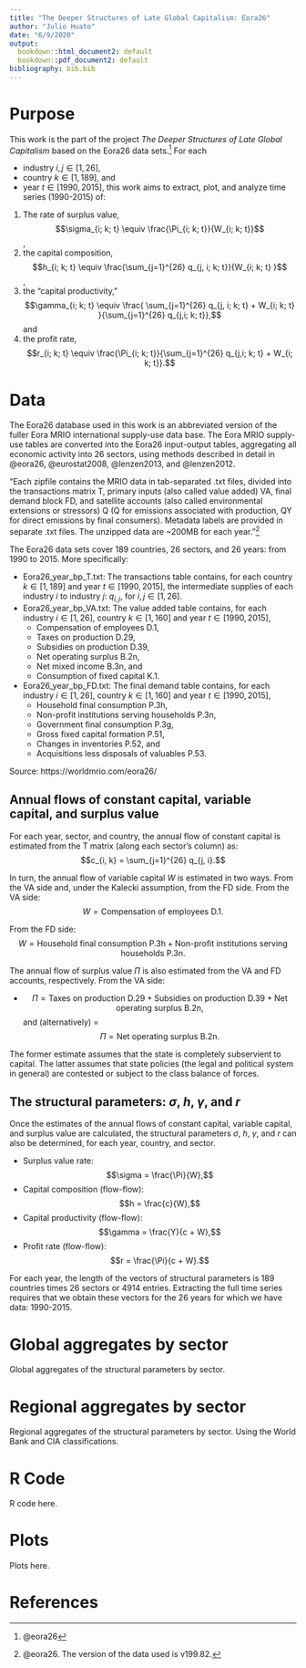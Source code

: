 ```yaml
---
title: "The Deeper Structures of Late Global Capitalism: Eora26"
author: "Julio Huato"
date: "6/9/2020"
output:
  bookdown::html_document2: default
  bookdown::pdf_document2: default
bibliography: bib.bib
---
```


# Purpose

This work is the part of the project *The Deeper Structures of Late Global Capitalism* based on the Eora26 data sets.^[@eora26] For each 

- industry $i, j \in [1, 26]$, 
- country $k \in [1, 189]$, and 
- year $t \in [1990, 2015]$, this work aims to extract, plot, and analyze time series (1990-2015) of:

1. The rate of surplus value, 
$$\sigma_{i; k; t} \equiv \frac{\Pi_{i; k; t}}{W_{i; k; t}}$$,
2. the capital composition, 
$$h_{i; k; t} \equiv \frac{\sum_{j=1}^{26} q_{j, i; k; t}}{W_{i; k; t} }$$, 
3. the "capital productivity," 
$$\gamma_{i; k; t} \equiv \frac{ \sum_{j=1}^{26} q_{j, i; k; t} + W_{i; k; t} }{\sum_{j=1}^{26} q_{j,i; k; t}},$$ and
4. the profit rate, 
$$r_{i; k; t} \equiv \frac{\Pi_{i; k; t}}{\sum_{j=1}^{26} q_{j,i; k; t} + W_{i; k; t}}.$$

# Data

The Eora26 database used in this work is an abbreviated version of the fuller Eora MRIO international supply-use data base.  The Eora MRIO supply-use tables are converted into the Eora26 input-output tables, aggregating all economic activity into 26 sectors, using methods described in detail in @eora26, @eurostat2008, @lenzen2013, and @lenzen2012.  

"Each zipfile contains the MRIO data in tab-separated .txt files, divided into the transactions matrix T, primary inputs (also called value added) VA, final demand block FD, and satellite accounts (also called environmental extensions or stressors) Q (Q for emissions associated with production, QY for direct emissions by final consumers). Metadata labels are provided in separate .txt files. The unzipped data are ~200MB for each year."^[@eora26.  The version of the data used is v199.82.]

The Eora26 data sets cover 189 countries, 26 sectors, and 26 years: from 1990 to 2015.  More specifically:

- Eora26_year_bp_T.txt: The transactions table contains, for each country $k \in [1, 189]$ and year $t \in [1990, 2015]$, the intermediate supplies of each industry $i$ to industry $j$: $q_{i,j}$, for $i, j \in [1, 26]$.
- Eora26_year_bp_VA.txt: The value added table contains, for each industry $i \in [1, 26]$, country $k \in [1, 160]$ and year $t \in [1990, 2015]$,
  - Compensation of employees D.1, 
  - Taxes on production D.29, 
  - Subsidies on production D.39, 
  - Net operating surplus B.2n, 
  - Net mixed income B.3n, and
  - Consumption of fixed capital K.1.
- Eora26_year_bp_FD.txt: The final demand table contains, for each industry $i \in [1, 26]$, country $k \in [1, 160]$ and year $t \in [1990, 2015]$,
  - Household final consumption P.3h,
  - Non-profit institutions serving households P.3n,
  - Government final consumption P.3g,
  - Gross fixed capital formation P.51,
  - Changes in inventories P.52, and
  - Acquisitions less disposals of valuables P.53.

Source: https://worldmrio.com/eora26/

## Annual flows of constant capital, variable capital, and surplus value

For each year, sector, and country, the annual flow of constant capital is estimated from the T matrix (along each sector's column) as:
$$c_{i, k} = \sum_{j=1}^{26} q_{j, i}.$$

In turn, the annual flow of variable capital $W$ is estimated in two ways.  From the VA side and, under the Kalecki assumption, from the FD side.  From the VA side:
$$W = \textrm{Compensation of employees D.1}.$$

From the FD side:
$$W = \textrm{Household final consumption P.3h}	+ \textrm{Non-profit institutions serving households P.3n}.$$

The annual flow of surplus value $\Pi$ is also estimated from the VA and FD accounts, respectively.  From the VA side:

- $$\Pi = \textrm{Taxes on production D.29} + \textrm{Subsidies on production D.39} + \textrm{Net operating surplus B.2n},$$ and (alternatively)
= $$\Pi = \textrm{Net operating surplus B.2n}.$$

The former estimate assumes that the state is completely subservient to capital.  The latter assumes that state policies (the legal and political system in general) are contested or subject to the class balance of forces. 

## The structural parameters: $\sigma$, $h$, $\gamma$, and $r$

Once the estimates of the annual flows of constant capital, variable capital, and surplus value are calculated, the structural parameters $\sigma$, $h$, $\gamma$, and $r$ can also be determined, for each year, country, and sector.

- Surplus value rate: 
$$\sigma = \frac{\Pi}{W},$$
- Capital composition (flow-flow):
$$h = \frac{c}{W},$$
- Capital productivity (flow-flow):
$$\gamma = \frac{Y}{c + W},$$
- Profit rate (flow-flow):
$$r = \frac{\Pi}{c + W}.$$

For each year, the length of the vectors of structural parameters is 189 countries times 26 sectors or 4914 entries.  Extracting the full time series requires that we obtain these vectors for the 26 years for which we have data: 1990-2015.

# Global aggregates by sector

Global aggregates of the structural parameters by sector.

# Regional aggregates by sector

Regional aggregates of the structural parameters by sector.  Using the World Bank and CIA classifications.

# R Code

R code here.

# Plots

Plots here.

# References

